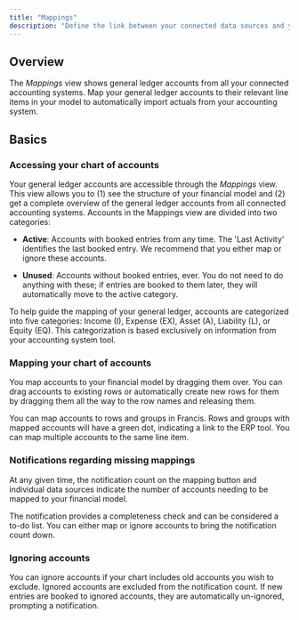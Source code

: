 ```yaml
---
title: "Mappings"
description: "Define the link between your connected data sources and your financial model in Francis."
---
```


## Overview

The *Mappings* view shows general ledger accounts from all your connected accounting systems. Map your general ledger accounts to their relevant line items in your model to automatically import actuals from your accounting system.

## Basics

### Accessing your chart of accounts

Your general ledger accounts are accessible through the *Mappings* view. This view allows you to (1) see the structure of your financial model and (2) get a complete overview of the general ledger accounts from all connected accounting systems. Accounts in the Mappings view are divided into two categories:

* **Active**: Accounts with booked entries from any time. The 'Last Activity' identifies the last booked entry. We recommend that you either map or ignore these accounts.&#x20;

* **Unused**: Accounts without booked entries, ever. You do not need to do anything with these; if entries are booked to them later, they will automatically move to the active category.&#x20;

To help guide the mapping of your general ledger, accounts are categorized into five categories: Income (I), Expense (EX), Asset (A), Liability (L), or Equity (EQ). This categorization is based exclusively on information from your accounting system tool.

### Mapping your chart of accounts

You map accounts to your financial model by dragging them over. You can drag accounts to existing rows or automatically create new rows for them by dragging them all the way to the row names and releasing them.&#x20;

You can map accounts to rows and groups in Francis. Rows and groups with mapped accounts will have a green dot, indicating a link to the ERP tool. You can map multiple accounts to the same line item.

### Notifications regarding missing mappings

At any given time, the notification count on the mapping button and individual data sources indicate the number of accounts needing to be mapped to your financial model.

The notification provides a completeness check and can be considered a to-do list. You can either map or ignore accounts to bring the notification count down.&#x20;

### Ignoring accounts

You can ignore accounts if your chart includes old accounts you wish to exclude. Ignored accounts are excluded from the notification count. If new entries are booked to ignored accounts, they are automatically un-ignored, prompting a notification.